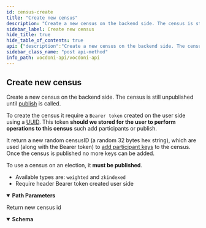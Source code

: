 ```yaml
---
id: census-create
title: "Create new census"
description: "Create a new census on the backend side. The census is still unpublished until [publish](census-publish) is"
sidebar_label: Create new census
hide_title: true
hide_table_of_contents: true
api: {"description":"Create a new census on the backend side. The census is still unpublished until [publish](census-publish) is \ncalled.  \n\nTo create the census it require a `Bearer token` created on the user side using a \n[UUID](https://en.wikipedia.org/wiki/Universally_unique_identifier). This token **should we stored for the user \nto perform operations to this census** such add participants or publish.\n\nIt return a new random censusID (a random 32 bytes hex string), which are used (along with the Bearer token) to \n[add participant keys](census-add-participants) to the census. Once the census is published no more keys can be \nadded.\n\nTo use a census on an election, it **must be published**.\n\n- Available types are: `weighted` and `zkindexed`\n- Require header Bearer token created user side","operationId":"censusCreate","tags":["Censuses"],"security":[{"bearerAuth":[]}],"parameters":[{"name":"type","in":"path","description":"Census types","required":true,"schema":{"type":"string","enum":["weighted","zkindexed"],"example":"weighted"}}],"responses":{"200":{"description":"Return new census id","content":{"application/json":{"schema":{"type":"object","properties":{"censusId":{"type":"string","description":"Random 32 bytes hex string","example":"b547a9c83ad7d61b568cf10ebbb25338d680810fa219fa69477cfbd860b386c2"}}}}}}},"method":"post","path":"/censuses/{type}","servers":[{"url":"https://api.vocdoni.io/v2/"}],"securitySchemes":{"bearerAuth":{"type":"http","scheme":"bearer"}},"info":{"version":"2.0.0","title":"Vocdoni API","license":{"name":"MIT"},"description":"**Goals and Objectives:** \nThe Vocdoni API is meant to be the entry point for external integrators to add voting capabilities to an existing  CRM, customer base and product experience. The API should act as a satellite that facilitates creating votes using  Vocdoni, without the hassle of learning a deep platform.\nThis API should allow to perform the basic primitives of the Vocdoni Protocol such as manage organizations, voting  processes and be able to vote, abstracting as much as possible the complexity and doing so, offering simple and  clear methods to perform such actions.\nLast but not least, the API should be modular and allow further expansion with other independent modules such as  payments, CSPs, SSI providers, CRM’s, etc. becoming a open voting block/”lego” for the Web2.0 & Web 3.0 world."},"postman":{"name":"Create new census","description":{"content":"Create a new census on the backend side. The census is still unpublished until [publish](census-publish) is \ncalled.  \n\nTo create the census it require a `Bearer token` created on the user side using a \n[UUID](https://en.wikipedia.org/wiki/Universally_unique_identifier). This token **should we stored for the user \nto perform operations to this census** such add participants or publish.\n\nIt return a new random censusID (a random 32 bytes hex string), which are used (along with the Bearer token) to \n[add participant keys](census-add-participants) to the census. Once the census is published no more keys can be \nadded.\n\nTo use a census on an election, it **must be published**.\n\n- Available types are: `weighted` and `zkindexed`\n- Require header Bearer token created user side","type":"text/plain"},"url":{"path":["censuses",":type"],"host":["{{baseUrl}}"],"query":[],"variable":[{"disabled":false,"description":{"content":"(Required) Census types","type":"text/plain"},"type":"any","value":"","key":"type"}]},"header":[{"key":"Accept","value":"application/json"}],"method":"POST","auth":{"type":"bearer","bearer":[{"type":"any","value":"<Bearer Token>","key":"token"}]}}}
sidebar_class_name: "post api-method"
info_path: vocdoni-api/vocdoni-api
---
```



## Create new census



Create a new census on the backend side. The census is still unpublished until [publish](census-publish) is 
called.  

To create the census it require a `Bearer token` created on the user side using a 
[UUID](https://en.wikipedia.org/wiki/Universally_unique_identifier). This token **should we stored for the user 
to perform operations to this census** such add participants or publish.

It return a new random censusID (a random 32 bytes hex string), which are used (along with the Bearer token) to 
[add participant keys](census-add-participants) to the census. Once the census is published no more keys can be 
added.

To use a census on an election, it **must be published**.

- Available types are: `weighted` and `zkindexed`
- Require header Bearer token created user side

<details style={{"marginBottom":"1rem"}} data-collapsed={false} open={true}><summary style={{}}><strong>Path Parameters</strong></summary><div><ul><ParamsItem className={"paramsItem"} param={{"name":"type","in":"path","description":"Census types","required":true,"schema":{"type":"string","enum":["weighted","zkindexed"],"example":"weighted"}}}></ParamsItem></ul></div></details><div><ApiTabs><TabItem label={"200"} value={"200"}><div>

Return new census id

</div><div><MimeTabs schemaType={"response"}><TabItem label={"application/json"} value={"application/json"}><SchemaTabs><TabItem label={"Schema"} value={"Schema"}><details style={{}} data-collapsed={false} open={true}><summary style={{"textAlign":"left"}}><strong>Schema</strong></summary><div style={{"textAlign":"left","marginLeft":"1rem"}}></div><ul style={{"marginLeft":"1rem"}}><SchemaItem collapsible={false} name={"censusId"} required={false} schemaDescription={"Random 32 bytes hex string"} schemaName={"string"} qualifierMessage={undefined} defaultValue={undefined}></SchemaItem></ul></details></TabItem><TabItem label={"Example (from schema)"} value={"Example (from schema)"}><ResponseSamples responseExample={"{\n  \"censusId\": \"b547a9c83ad7d61b568cf10ebbb25338d680810fa219fa69477cfbd860b386c2\"\n}"} language={"json"}></ResponseSamples></TabItem></SchemaTabs></TabItem></MimeTabs></div></TabItem></ApiTabs></div>
      